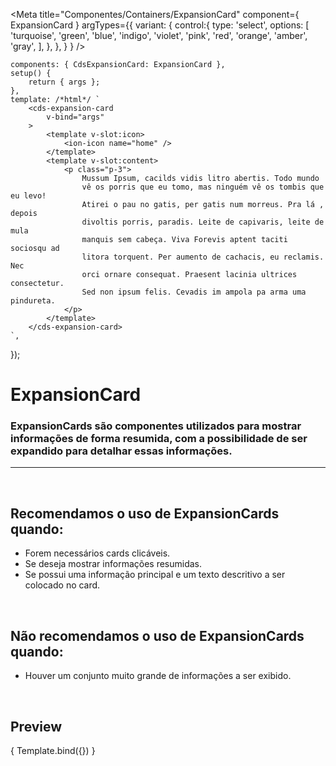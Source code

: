 
<Meta
	title="Componentes/Containers/ExpansionCard"
	component={ ExpansionCard }
	argTypes={{
		variant: {
			control:{
				type: 'select',
				options: [
					'turquoise',
					'green',
					'blue',
					'indigo',
					'violet',
					'pink',
					'red',
					'orange',
					'amber',
					'gray',
				],
			},
		},
	}
}
/>

	components: { CdsExpansionCard: ExpansionCard },
	setup() {
		return { args };
	},
	template: /*html*/ `
		<cds-expansion-card
			v-bind="args" 
		>
			<template v-slot:icon>
				<ion-icon name="home" />
			</template>
			<template v-slot:content>
				<p class="p-3">
					Mussum Ipsum, cacilds vidis litro abertis. Todo mundo
					vê os porris que eu tomo, mas ninguém vê os tombis que eu levo!
					Atirei o pau no gatis, per gatis num morreus. Pra lá , depois
					divoltis porris, paradis. Leite de capivaris, leite de mula
					manquis sem cabeça. Viva Forevis aptent taciti sociosqu ad
					litora torquent. Per aumento de cachacis, eu reclamis. Nec
					orci ornare consequat. Praesent lacinia ultrices consectetur.
					Sed non ipsum felis. Cevadis im ampola pa arma uma pindureta.
				</p>
			</template>
		</cds-expansion-card>
	`,
});

# ExpansionCard

### ExpansionCards são componentes utilizados para mostrar informações de forma resumida, com a possibilidade de ser expandido para detalhar essas informações.
---
<br />

## Recomendamos o uso de ExpansionCards quando:
- Forem necessários cards clicáveis.
- Se deseja mostrar informações resumidas.
- Se possui uma informação principal e um texto descritivo a ser colocado no card.

<br />

## Não recomendamos o uso de ExpansionCards quando:
- Houver um conjunto muito grande de informações a ser exibido.

<br />

## Preview

<Canvas>
	<Story
		name="ExpansionCard"
		args={{
			icon: 'house-fill',
			mainValue: 32,
			legend: 'UBSs com dados atualizados',
			variant: 'blue',
			expansible: true,
		}}
	>
		{ Template.bind({}) }
	</Story>
</Canvas>

<ArgsTable story="ExpansionCard" />